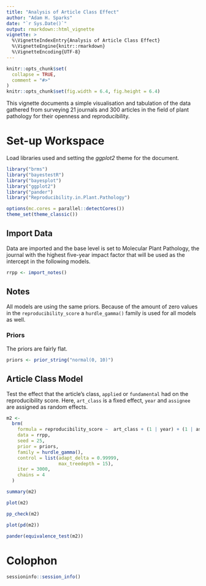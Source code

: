 ```yaml
---
title: "Analysis of Article Class Effect"
author: "Adam H. Sparks"
date: "`r Sys.Date()`"
output: rmarkdown::html_vignette
vignette: >
  %\VignetteIndexEntry{Analysis of Article Class Effect}
  %\VignetteEngine{knitr::rmarkdown}
  %\VignetteEncoding{UTF-8}
---
```


```r
knitr::opts_chunk$set(
  collapse = TRUE,
  comment = "#>"
)
knitr::opts_chunk$set(fig.width = 6.4, fig.height = 6.4)
```

This vignette documents a simple visualisation and tabulation of the data gathered from surveying 21 journals and 300 articles in the field of plant pathology for their openness and reproducibility.

# Set-up Workspace

Load libraries used and setting the _ggplot2_ theme for the document.

```r
library("brms")
library("bayestestR")
library("bayesplot")
library("ggplot2")
library("pander")
library("Reproducibility.in.Plant.Pathology")

options(mc.cores = parallel::detectCores())
theme_set(theme_classic())
```

## Import Data

Data are imported and the base level is set to Molecular Plant Pathology, the journal with the highest five-year impact factor that will be used as the intercept in the following models.

```r
rrpp <- import_notes()
```

## Notes

All models are using the same priors.
Because of the amount of zero values in the `reproducibility_score` a `hurdle_gamma()` family is used for all models as well.

### Priors

The priors are fairly flat.

```r
priors <- prior_string("normal(0, 10)")
```

## Article Class Model

Test the effect that the article's class, `applied` or `fundamental` had on the reproducibility score.
Here, `art_class` is a fixed effect, `year` and `assignee` are assigned as random effects.

```r
m2 <-
  brm(
    formula = reproducibility_score ~  art_class + (1 | year) + (1 | assignee),
    data = rrpp,
    seed = 25,
    prior = priors,
    family = hurdle_gamma(),
    control = list(adapt_delta = 0.99999,
                   max_treedepth = 15),
    iter = 3000,
    chains = 4
  )

summary(m2)

plot(m2)

pp_check(m2)

plot(pd(m2))

pander(equivalence_test(m2))
```

# Colophon
```r
sessioninfo::session_info()
```
